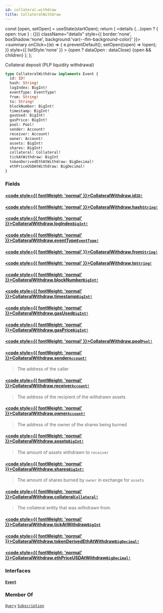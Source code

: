 ```yaml
---
id: collateral-withdraw
title: CollateralWithdraw
---
```









  const [open, setOpen] = useState(startOpen);
  return (
    <details {...(open ? { open: true } : {})} className="details" style={{ border:'none', boxShadow:'none', background:'var(--ifm-background-color)' }}>
      <summary
        onClick={(e) => {
          e.preventDefault();
          setOpen((open) => !open);
        }}
        style={{ listStyle:'none' }}
      >
      {open ? dataOpen : dataClose}
      </summary>
      {open && children}
    </details>
  );
};








 Collateral deposit (PLP liquidity withdrawal) 


```graphql
type CollateralWithdraw implements Event {
  id: ID!
  hash: String!
  logIndex: BigInt!
  eventType: EventType!
  from: String!
  to: String!
  blockNumber: BigInt!
  timestamp: BigInt!
  gasUsed: BigInt!
  gasPrice: BigInt!
  pool: Pool!
  sender: Account!
  receiver: Account!
  owner: Account!
  assets: BigInt!
  shares: BigInt!
  collateral: Collateral!
  tickAtWithdraw: BigInt
  tokenDerivedEthAtWithdraw: BigDecimal!
  ethPriceUSDAtWithdraw: BigDecimal!
}
```




### Fields

#### [<code style={{ fontWeight: 'normal' }}>CollateralWithdraw.<b>id</b></code>](#)<Bullet />[`ID!`](/docs/subgraph-generated/types/scalars/id) <Badge class="badge badge--secondary" text="non-null"/> <Badge class="badge badge--secondary" text="scalar"/> 
> 
> 
> 
> 

#### [<code style={{ fontWeight: 'normal' }}>CollateralWithdraw.<b>hash</b></code>](#)<Bullet />[`String!`](/docs/subgraph-generated/types/scalars/string) <Badge class="badge badge--secondary" text="non-null"/> <Badge class="badge badge--secondary" text="scalar"/> 
> 
> 
> 
> 

#### [<code style={{ fontWeight: 'normal' }}>CollateralWithdraw.<b>logIndex</b></code>](#)<Bullet />[`BigInt!`](/docs/subgraph-generated/types/scalars/big-int) <Badge class="badge badge--secondary" text="non-null"/> <Badge class="badge badge--secondary" text="scalar"/> 
> 
> 
> 
> 

#### [<code style={{ fontWeight: 'normal' }}>CollateralWithdraw.<b>eventType</b></code>](#)<Bullet />[`EventType!`](/docs/subgraph-generated/types/enums/event-type) <Badge class="badge badge--secondary" text="non-null"/> <Badge class="badge badge--secondary" text="enum"/> 
> 
> 
> 
> 

#### [<code style={{ fontWeight: 'normal' }}>CollateralWithdraw.<b>from</b></code>](#)<Bullet />[`String!`](/docs/subgraph-generated/types/scalars/string) <Badge class="badge badge--secondary" text="non-null"/> <Badge class="badge badge--secondary" text="scalar"/> 
> 
> 
> 
> 

#### [<code style={{ fontWeight: 'normal' }}>CollateralWithdraw.<b>to</b></code>](#)<Bullet />[`String!`](/docs/subgraph-generated/types/scalars/string) <Badge class="badge badge--secondary" text="non-null"/> <Badge class="badge badge--secondary" text="scalar"/> 
> 
> 
> 
> 

#### [<code style={{ fontWeight: 'normal' }}>CollateralWithdraw.<b>blockNumber</b></code>](#)<Bullet />[`BigInt!`](/docs/subgraph-generated/types/scalars/big-int) <Badge class="badge badge--secondary" text="non-null"/> <Badge class="badge badge--secondary" text="scalar"/> 
> 
> 
> 
> 

#### [<code style={{ fontWeight: 'normal' }}>CollateralWithdraw.<b>timestamp</b></code>](#)<Bullet />[`BigInt!`](/docs/subgraph-generated/types/scalars/big-int) <Badge class="badge badge--secondary" text="non-null"/> <Badge class="badge badge--secondary" text="scalar"/> 
> 
> 
> 
> 

#### [<code style={{ fontWeight: 'normal' }}>CollateralWithdraw.<b>gasUsed</b></code>](#)<Bullet />[`BigInt!`](/docs/subgraph-generated/types/scalars/big-int) <Badge class="badge badge--secondary" text="non-null"/> <Badge class="badge badge--secondary" text="scalar"/> 
> 
> 
> 
> 

#### [<code style={{ fontWeight: 'normal' }}>CollateralWithdraw.<b>gasPrice</b></code>](#)<Bullet />[`BigInt!`](/docs/subgraph-generated/types/scalars/big-int) <Badge class="badge badge--secondary" text="non-null"/> <Badge class="badge badge--secondary" text="scalar"/> 
> 
> 
> 
> 

#### [<code style={{ fontWeight: 'normal' }}>CollateralWithdraw.<b>pool</b></code>](#)<Bullet />[`Pool!`](/docs/subgraph-generated/types/objects/pool) <Badge class="badge badge--secondary" text="non-null"/> <Badge class="badge badge--secondary" text="object"/> 
> 
> 
> 
> 

#### [<code style={{ fontWeight: 'normal' }}>CollateralWithdraw.<b>sender</b></code>](#)<Bullet />[`Account!`](/docs/subgraph-generated/types/objects/account) <Badge class="badge badge--secondary" text="non-null"/> <Badge class="badge badge--secondary" text="object"/> 
> 
> 
>  The address of the caller 
> 

#### [<code style={{ fontWeight: 'normal' }}>CollateralWithdraw.<b>receiver</b></code>](#)<Bullet />[`Account!`](/docs/subgraph-generated/types/objects/account) <Badge class="badge badge--secondary" text="non-null"/> <Badge class="badge badge--secondary" text="object"/> 
> 
> 
>  The address of the recipient of the withdrawn assets 
> 

#### [<code style={{ fontWeight: 'normal' }}>CollateralWithdraw.<b>owner</b></code>](#)<Bullet />[`Account!`](/docs/subgraph-generated/types/objects/account) <Badge class="badge badge--secondary" text="non-null"/> <Badge class="badge badge--secondary" text="object"/> 
> 
> 
>  The address of the owner of the shares being burned 
> 

#### [<code style={{ fontWeight: 'normal' }}>CollateralWithdraw.<b>assets</b></code>](#)<Bullet />[`BigInt!`](/docs/subgraph-generated/types/scalars/big-int) <Badge class="badge badge--secondary" text="non-null"/> <Badge class="badge badge--secondary" text="scalar"/> 
> 
> 
>  The amount of assets withdrawn to `receiver` 
> 

#### [<code style={{ fontWeight: 'normal' }}>CollateralWithdraw.<b>shares</b></code>](#)<Bullet />[`BigInt!`](/docs/subgraph-generated/types/scalars/big-int) <Badge class="badge badge--secondary" text="non-null"/> <Badge class="badge badge--secondary" text="scalar"/> 
> 
> 
>  The amount of shares burned by `owner` in exchange for `assets` 
> 

#### [<code style={{ fontWeight: 'normal' }}>CollateralWithdraw.<b>collateral</b></code>](#)<Bullet />[`Collateral!`](/docs/subgraph-generated/types/objects/collateral) <Badge class="badge badge--secondary" text="non-null"/> <Badge class="badge badge--secondary" text="object"/> 
> 
> 
>  The collateral entity that was withdrawn from. 
> 

#### [<code style={{ fontWeight: 'normal' }}>CollateralWithdraw.<b>tickAtWithdraw</b></code>](#)<Bullet />[`BigInt`](/docs/subgraph-generated/types/scalars/big-int) <Badge class="badge badge--secondary" text="scalar"/> 
> 
> 
> 
> 

#### [<code style={{ fontWeight: 'normal' }}>CollateralWithdraw.<b>tokenDerivedEthAtWithdraw</b></code>](#)<Bullet />[`BigDecimal!`](/docs/subgraph-generated/types/scalars/big-decimal) <Badge class="badge badge--secondary" text="non-null"/> <Badge class="badge badge--secondary" text="scalar"/> 
> 
> 
> 
> 

#### [<code style={{ fontWeight: 'normal' }}>CollateralWithdraw.<b>ethPriceUSDAtWithdraw</b></code>](#)<Bullet />[`BigDecimal!`](/docs/subgraph-generated/types/scalars/big-decimal) <Badge class="badge badge--secondary" text="non-null"/> <Badge class="badge badge--secondary" text="scalar"/> 
> 
> 
> 
> 

### Interfaces

#### [`Event`](/docs/subgraph-generated/types/interfaces/event) <Badge class="badge badge--secondary" text="interface"/> 
> 
> 
> 
> 





### Member Of

[`Query`](/docs/subgraph-generated/types/objects/query)  <Badge class="badge badge--secondary" text="object"/><Bullet />[`Subscription`](/docs/subgraph-generated/types/objects/subscription)  <Badge class="badge badge--secondary" text="object"/>

